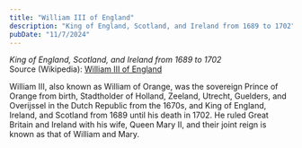 ```yaml
---
title: "William III of England"
description: "King of England, Scotland, and Ireland from 1689 to 1702"
pubDate: "11/7/2024"
---
```


*King of England, Scotland, and Ireland from 1689 to 1702*  
Source (Wikipedia): [William III of England][1]

William III, also known as William of Orange, was the sovereign Prince of Orange from birth, Stadtholder of Holland, Zeeland, Utrecht, Guelders, and Overijssel in the Dutch Republic from the 1670s, and King of England, Ireland, and Scotland from 1689 until his death in 1702. He ruled Great Britain and Ireland with his wife, Queen Mary II, and their joint reign is known as that of William and Mary.

[1]: https://en.wikipedia.org/wiki/William_III_of_England
